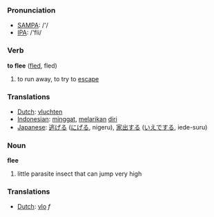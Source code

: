 === Pronunciation ===
*[[w:SAMPA|SAMPA]]: /'/
*[[w:IPA|IPA]]: /'fli/

=== Verb ===

'''to flee''' ([[fled]], fled)

# to run away, to try to [[escape]]

=== Translations ===
*[[Dutch]]: [[vluchten]]
*[[Indonesian]]: [[minggat]], [[lari|melarikan]] [[diri]]
*[[Japanese]]: [[逃げる]] ([[にげる]], nigeru), [[家出]]する ([[いえで]]する, iede-suru)

=== Noun ===

'''flee'''

# little parasite insect that can jump very high

=== Translations ===
*[[Dutch]]: [[vlo]] ''f''